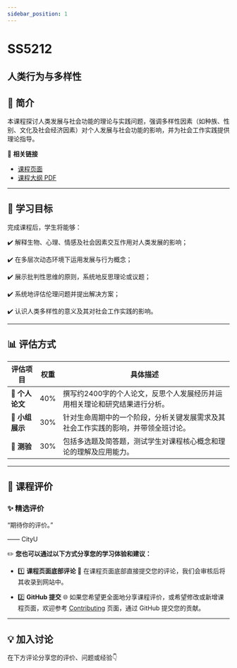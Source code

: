 ```yaml
---
sidebar_position: 1
---
```


# SS5212
## 人类行为与多样性

## **📘 简介**
本课程探讨人类发展与社会功能的理论与实践问题，强调多样性因素（如种族、性别、文化及社会经济因素）对个人发展与社会功能的影响，并为社会工作实践提供理论指导。

🔗 **相关链接**
- [课程页面](https://www.cityu.edu.hk/catalogue/pg/202425/course/SS5212.htm)
- [课程大纲 PDF](https://www.cityu.edu.hk/catalogue/pg/202425/course/SS5212.pdf)

---

## **🎯 学习目标**

完成课程后，学生将能够：

✔️ 解释生物、心理、情感及社会因素交互作用对人类发展的影响；

✔️ 在多层次动态环境下运用发展与行为概念；

✔️ 展示批判性思维的原则，系统地反思理论或议题；

✔️ 系统地评估伦理问题并提出解决方案；

✔️ 认识人类多样性的意义及其对社会工作实践的影响。

---

## **📊 评估方式**

| **评估项目**             | **权重** | **具体描述**                                                                                       |
|------------------------|---------|---------------------------------------------------------------------------------------------------|
| **📄 个人论文**          | 40%     | 撰写约2400字的个人论文，反思个人发展经历并运用相关理论和研究结果进行分析。                                       |
| **🎤 小组展示**          | 30%     | 针对生命周期中的一个阶段，分析关键发展需求及其社会工作实践的影响，并带领全班讨论。                                     |
| **📝 测验**             | 30%     | 包括多选题及简答题，测试学生对课程核心概念和理论的理解及应用能力。                                                |

---

## **💬 课程评价**

### ✨ **精选评价**
<div className={commentStyles.commentBox}>
    <p className={commentStyles.commentText}>
        “期待你的评价。”
    </p>
    <p className={commentStyles.commentAuthor}>—— CityU</p>
</div>

✏️ **您也可以通过以下方式分享您的学习体验和建议：**

- 1️⃣ **课程页面底部评论**
💬 在课程页面底部直接提交您的评论，我们会审核后将其收录到网站中。

- 2️⃣ **GitHub 提交**
🌐 如果您希望更全面地分享课程评价，或希望修改或新增课程页面，欢迎参考 [Contributing](https://penjc.github.io/cityU-navigator/contributing) 页面，通过 GitHub 提交您的贡献。

---

## **💡 加入讨论**

在下方评论分享您的评价、问题或经验👇
<Utterances />
